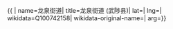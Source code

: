 {{ {{{1|PRC admin/showdata}}}|
name=龙泉街道|
title=龙泉街道 (武陟县)|
lat=|
lng=|
wikidata=Q100742158|
wikidata-original-name=|
arg={{{arg|}}}}}